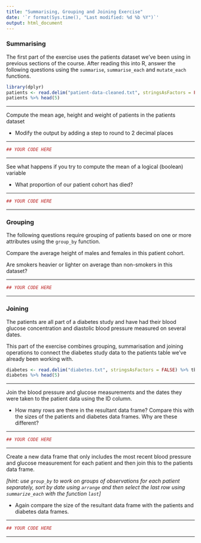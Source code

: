 ```yaml
---
title: "Summarising, Grouping and Joining Exercise"
date: '`r format(Sys.time(), "Last modified: %d %b %Y")`'
output: html_document
---
```


### Summarising

The first part of the exercise uses the patients dataset we've been using in previous sections of the course. After reading this into R, answer the following questions using the `summarise`, `summarise_each` and `mutate_each` functions.

```r
library(dplyr)
patients <- read.delim("patient-data-cleaned.txt", stringsAsFactors = FALSE) %>% tbl_df
patients %>% head(5)
```

******

Compute the mean age, height and weight of patients in the patients dataset

- Modify the output by adding a step to round to 2 decimal places

******

```r
## YOUR CODE HERE
```

******

See what happens if you try to compute the mean of a logical (boolean) variable

- What proportion of our patient cohort has died?

******

```r
## YOUR CODE HERE
```

******

### Grouping

The following questions require grouping of patients based on one or more attributes using the `group_by` function.

Compare the average height of males and females in this patient cohort.

Are smokers heavier or lighter on average than non-smokers in this dataset?

******

```r
## YOUR CODE HERE
```

******

### Joining

The patients are all part of a diabetes study and have had their blood glucose concentration and diastolic blood pressure measured on several dates.

This part of the exercise combines grouping, summarisation and joining operations to connect the diabetes study data to the patients table we've already been working with.

```r
diabetes <- read.delim("diabetes.txt", stringsAsFactors = FALSE) %>% tbl_df
diabetes %>% head(5)
```

******

Join the blood pressure and glucose measurements and the dates they were taken to the patient data using the ID column.

- How many rows are there in the resultant data frame? Compare this with the sizes of the patients and diabetes data frames. Why are these different?

******

```r
## YOUR CODE HERE
```

******

Create a new data frame that only includes the most recent blood pressure and glucose measurement for each patient and then join this to the patients data frame.

*[hint: use `group_by` to work on groups of observations for each patient separately, sort by date using `arrange` and then select the last row using `summarize_each` with the function `last`]*

- Again compare the size of the resultant data frame with the patients and diabetes data 
frames.

******

```r
## YOUR CODE HERE
```

******
